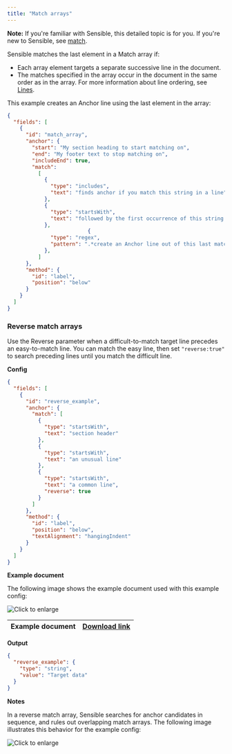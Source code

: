 ```yaml
---
title: "Match arrays"
---
```


**Note:** If you're familiar with Sensible, this detailed topic is for you. If you're new to Sensible, see [match](/senseml-reference/field-query-object/match).

Sensible matches the last element in a Match array if:

* Each array element targets a separate successive line in the document.
* The matches specified in the array occur in the document in the same order as in the array. For more information about line ordering, see [Lines](/senseml-reference/concepts/lines).

This example creates an Anchor line using the last element in the array:

```JSON JSON 
{
  "fields": [
    {
      "id": "match_array",
      "anchor": {
        "start": "My section heading to start matching on",
        "end": "My footer text to stop matching on",
        "includeEnd": true,
        "match": 
          [
            {
              "type": "includes",
              "text": "finds anchor if you match this string in a line",
            },
            {
              "type": "startsWith",
              "text": "followed by the first occurrence of this string in another line",
            },
                          {
              "type": "regex",
              "pattern": ".*create an Anchor line out of this last match",
            },
          ]      
      },
      "method": {
        "id": "label",
        "position": "below"
      }
    }
  ]
}
```
### Reverse match arrays

Use the Reverse parameter when a difficult-to-match target line precedes an easy-to-match line. You can match the easy line, then set `"reverse:true"` to search preceding lines until you match the difficult line. 

**Config**

```JSON JSON 
{
  "fields": [
    {
      "id": "reverse_example",
      "anchor": {
        "match": [
          {
            "type": "startsWith",
            "text": "section header"
          },
          {
            "type": "startsWith",
            "text": "an unusual line"
          },
          {
            "type": "startsWith",
            "text": "a common line",
            "reverse": true
          }
        ]
      },
      "method": {
        "id": "label",
        "position": "below",
        "textAlignment": "hangingIndent"
      }
    }
  ]
}
```
**Example document**

The following image shows the example document used with this example config:

![Click to enlarge](/assets/v0/images/final/reverse_1.png)

| Example document | [Download link](https://raw.githubusercontent.com/sensible-hq/sensible-docs/main/readme-sync/assets/v0/pdfs/reverse.pdf) |
| ---------------- | ------------------------------------------------------------------------------------------------------------------------ |

**Output**

```JSON JSON 
{
  "reverse_example": {
    "type": "string",
    "value": "Target data"
  }
}
```
**Notes**

In a reverse match array, Sensible searches for anchor candidates in sequence, and rules out overlapping match arrays. The following image illustrates this behavior for the example config:

![Click to enlarge](/assets/v0/images/final/reverse_2.png)